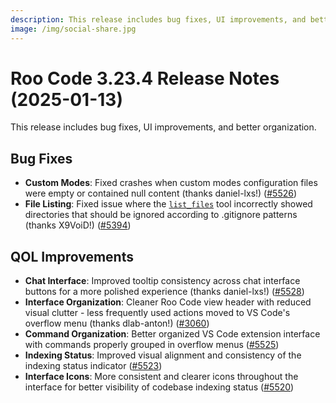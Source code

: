 ```yaml
---
description: This release includes bug fixes, UI improvements, and better organization.
image: /img/social-share.jpg
---
```


# Roo Code 3.23.4 Release Notes (2025-01-13)

This release includes bug fixes, UI improvements, and better organization.

## Bug Fixes

* **Custom Modes**: Fixed crashes when custom modes configuration files were empty or contained null content (thanks daniel-lxs!) ([#5526](https://github.com/RooCodeInc/Roo-Code/pull/5526))
* **File Listing**: Fixed issue where the [`list_files`](/advanced-usage/available-tools/list-files) tool incorrectly showed directories that should be ignored according to .gitignore patterns (thanks X9VoiD!) ([#5394](https://github.com/RooCodeInc/Roo-Code/pull/5394))

## QOL Improvements

* **Chat Interface**: Improved tooltip consistency across chat interface buttons for a more polished experience (thanks daniel-lxs!) ([#5528](https://github.com/RooCodeInc/Roo-Code/pull/5528))
* **Interface Organization**: Cleaner Roo Code view header with reduced visual clutter - less frequently used actions moved to VS Code's overflow menu (thanks dlab-anton!) ([#3060](https://github.com/RooCodeInc/Roo-Code/pull/3060))
* **Command Organization**: Better organized VS Code extension interface with commands properly grouped in overflow menus ([#5525](https://github.com/RooCodeInc/Roo-Code/pull/5525))
* **Indexing Status**: Improved visual alignment and consistency of the indexing status indicator ([#5523](https://github.com/RooCodeInc/Roo-Code/pull/5523))
* **Interface Icons**: More consistent and clearer icons throughout the interface for better visibility of codebase indexing status ([#5520](https://github.com/RooCodeInc/Roo-Code/pull/5520))
